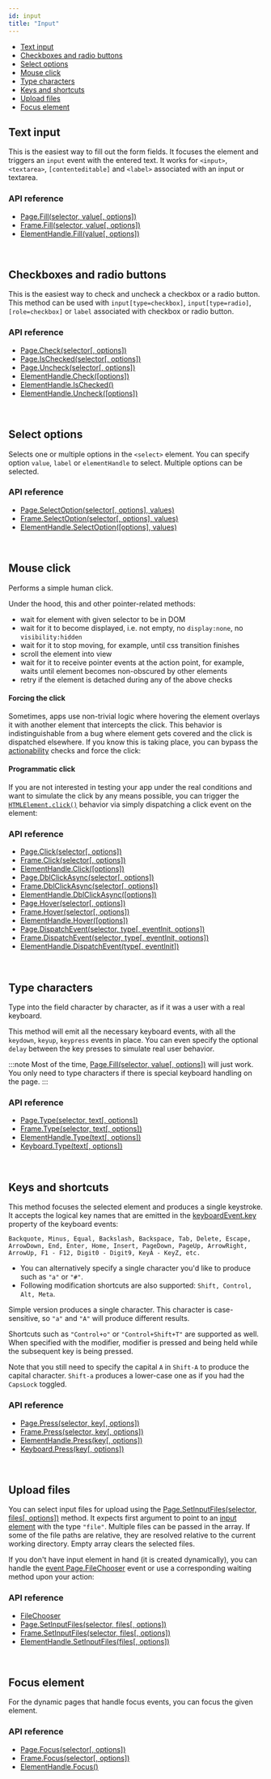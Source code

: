 ```yaml
---
id: input
title: "Input"
---
```


- [Text input](#text-input)
- [Checkboxes and radio buttons](#checkboxes-and-radio-buttons)
- [Select options](#select-options)
- [Mouse click](#mouse-click)
- [Type characters](#type-characters)
- [Keys and shortcuts](#keys-and-shortcuts)
- [Upload files](#upload-files)
- [Focus element](#focus-element)

## Text input

This is the easiest way to fill out the form fields. It focuses the element and triggers an `input` event with the entered text. It works for `<input>`, `<textarea>`, `[contenteditable]` and `<label>` associated with an input or textarea.

### API reference
- [Page.Fill(selector, value[, options])](./api/class-page.mdx#pagefillselector-value-options)
- [Frame.Fill(selector, value[, options])](./api/class-frame.mdx#framefillselector-value-options)
- [ElementHandle.Fill(value[, options])](./api/class-elementhandle.mdx#elementhandlefillvalue-options)

<br/>

## Checkboxes and radio buttons

This is the easiest way to check and uncheck a checkbox or a radio button. This method can be used with `input[type=checkbox]`, `input[type=radio]`, `[role=checkbox]` or `label` associated with checkbox or radio button.

### API reference
- [Page.Check(selector[, options])](./api/class-page.mdx#pagecheckselector-options)
- [Page.IsChecked(selector[, options])](./api/class-page.mdx#pageischeckedselector-options)
- [Page.Uncheck(selector[, options])](./api/class-page.mdx#pageuncheckselector-options)
- [ElementHandle.Check([options])](./api/class-elementhandle.mdx#elementhandlecheckoptions)
- [ElementHandle.IsChecked()](./api/class-elementhandle.mdx#elementhandleischecked)
- [ElementHandle.Uncheck([options])](./api/class-elementhandle.mdx#elementhandleuncheckoptions)

<br/>

## Select options

Selects one or multiple options in the `<select>` element. You can specify option `value`, `label` or `elementHandle` to select. Multiple options can be selected.

### API reference
- [Page.SelectOption(selector[, options], values)](./api/class-page.mdx#pageselectoptionselector-options-values)
- [Frame.SelectOption(selector[, options], values)](./api/class-frame.mdx#frameselectoptionselector-options-values)
- [ElementHandle.SelectOption([options], values)](./api/class-elementhandle.mdx#elementhandleselectoptionoptions-values)

<br/>

## Mouse click

Performs a simple human click.

Under the hood, this and other pointer-related methods:
- wait for element with given selector to be in DOM
- wait for it to become displayed, i.e. not empty, no `display:none`, no `visibility:hidden`
- wait for it to stop moving, for example, until css transition finishes
- scroll the element into view
- wait for it to receive pointer events at the action point, for example, waits until element becomes non-obscured by other elements
- retry if the element is detached during any of the above checks

#### Forcing the click

Sometimes, apps use non-trivial logic where hovering the element overlays it with another element that intercepts the click. This behavior is indistinguishable from a bug where element gets covered and the click is dispatched elsewhere. If you know this is taking place, you can bypass the [actionability](./actionability.mdx) checks and force the click:

#### Programmatic click

If you are not interested in testing your app under the real conditions and want to simulate the click by any means possible, you can trigger the [`HTMLElement.click()`](https://developer.mozilla.org/en-US/docs/Web/API/HTMLElement/click) behavior via simply dispatching a click event on the element:

### API reference
- [Page.Click(selector[, options])](./api/class-page.mdx#pageclickselector-options)
- [Frame.Click(selector[, options])](./api/class-frame.mdx#frameclickselector-options)
- [ElementHandle.Click([options])](./api/class-elementhandle.mdx#elementhandleclickoptions)
- [Page.DblClickAsync(selector[, options])](./api/class-page.mdx#pagedblclickasyncselector-options)
- [Frame.DblClickAsync(selector[, options])](./api/class-frame.mdx#framedblclickasyncselector-options)
- [ElementHandle.DblClickAsync([options])](./api/class-elementhandle.mdx#elementhandledblclickasyncoptions)
- [Page.Hover(selector[, options])](./api/class-page.mdx#pagehoverselector-options)
- [Frame.Hover(selector[, options])](./api/class-frame.mdx#framehoverselector-options)
- [ElementHandle.Hover([options])](./api/class-elementhandle.mdx#elementhandlehoveroptions)
- [Page.DispatchEvent(selector, type[, eventInit, options])](./api/class-page.mdx#pagedispatcheventselector-type-eventinit-options)
- [Frame.DispatchEvent(selector, type[, eventInit, options])](./api/class-frame.mdx#framedispatcheventselector-type-eventinit-options)
- [ElementHandle.DispatchEvent(type[, eventInit])](./api/class-elementhandle.mdx#elementhandledispatcheventtype-eventinit)

<br/>

## Type characters

Type into the field character by character, as if it was a user with a real keyboard.

This method will emit all the necessary keyboard events, with all the `keydown`, `keyup`, `keypress` events in place. You can even specify the optional `delay` between the key presses to simulate real user behavior.

:::note
Most of the time, [Page.Fill(selector, value[, options])](./api/class-page.mdx#pagefillselector-value-options) will just work. You only need to type characters if there is special keyboard handling on the page.
:::

### API reference
- [Page.Type(selector, text[, options])](./api/class-page.mdx#pagetypeselector-text-options)
- [Frame.Type(selector, text[, options])](./api/class-frame.mdx#frametypeselector-text-options)
- [ElementHandle.Type(text[, options])](./api/class-elementhandle.mdx#elementhandletypetext-options)
- [Keyboard.Type(text[, options])](./api/class-keyboard.mdx#keyboardtypetext-options)

<br/>

## Keys and shortcuts

This method focuses the selected element and produces a single keystroke. It accepts the logical key names that are emitted in the [keyboardEvent.key](https://developer.mozilla.org/en-US/docs/Web/API/KeyboardEvent/key) property of the keyboard events:

```
Backquote, Minus, Equal, Backslash, Backspace, Tab, Delete, Escape,
ArrowDown, End, Enter, Home, Insert, PageDown, PageUp, ArrowRight,
ArrowUp, F1 - F12, Digit0 - Digit9, KeyA - KeyZ, etc.
```

- You can alternatively specify a single character you'd like to produce such as `"a"` or `"#"`.
- Following modification shortcuts are also supported: `Shift, Control, Alt, Meta`.

Simple version produces a single character. This character is case-sensitive, so `"a"` and `"A"` will produce different results.

Shortcuts such as `"Control+o"` or `"Control+Shift+T"` are supported as well. When specified with the modifier, modifier is pressed and being held while the subsequent key is being pressed.

Note that you still need to specify the capital `A` in `Shift-A` to produce the capital character. `Shift-a` produces a lower-case one as if you had the `CapsLock` toggled.

### API reference
- [Page.Press(selector, key[, options])](./api/class-page.mdx#pagepressselector-key-options)
- [Frame.Press(selector, key[, options])](./api/class-frame.mdx#framepressselector-key-options)
- [ElementHandle.Press(key[, options])](./api/class-elementhandle.mdx#elementhandlepresskey-options)
- [Keyboard.Press(key[, options])](./api/class-keyboard.mdx#keyboardpresskey-options)

<br/>

## Upload files

You can select input files for upload using the [Page.SetInputFiles(selector, files[, options])](./api/class-page.mdx#pagesetinputfilesselector-files-options) method. It expects first argument to point to an [input element](https://developer.mozilla.org/en-US/docs/Web/HTML/Element/input) with the type `"file"`. Multiple files can be passed in the array. If some of the file paths are relative, they are resolved relative to the current working directory. Empty array clears the selected files.

If you don't have input element in hand (it is created dynamically), you can handle the [event Page.FileChooser](./api/class-page.mdx#eventpagefilechooser) event or use a corresponding waiting method upon your action:

### API reference
- [FileChooser]
- [Page.SetInputFiles(selector, files[, options])](./api/class-page.mdx#pagesetinputfilesselector-files-options)
- [Frame.SetInputFiles(selector, files[, options])](./api/class-frame.mdx#framesetinputfilesselector-files-options)
- [ElementHandle.SetInputFiles(files[, options])](./api/class-elementhandle.mdx#elementhandlesetinputfilesfiles-options)

<br/>

## Focus element

For the dynamic pages that handle focus events, you can focus the given element.

### API reference
- [Page.Focus(selector[, options])](./api/class-page.mdx#pagefocusselector-options)
- [Frame.Focus(selector[, options])](./api/class-frame.mdx#framefocusselector-options)
- [ElementHandle.Focus()](./api/class-elementhandle.mdx#elementhandlefocus)

<br/>

[Accessibility]: ./api/class-accessibility.mdx "Accessibility"
[Browser]: ./api/class-browser.mdx "Browser"
[BrowserContext]: ./api/class-browsercontext.mdx "BrowserContext"
[BrowserType]: ./api/class-browsertype.mdx "BrowserType"
[ConsoleMessage]: ./api/class-consolemessage.mdx "ConsoleMessage"
[Dialog]: ./api/class-dialog.mdx "Dialog"
[Download]: ./api/class-download.mdx "Download"
[ElementHandle]: ./api/class-elementhandle.mdx "ElementHandle"
[FileChooser]: ./api/class-filechooser.mdx "FileChooser"
[Frame]: ./api/class-frame.mdx "Frame"
[JSHandle]: ./api/class-jshandle.mdx "JSHandle"
[Keyboard]: ./api/class-keyboard.mdx "Keyboard"
[Mouse]: ./api/class-mouse.mdx "Mouse"
[Page]: ./api/class-page.mdx "Page"
[Playwright]: ./api/class-playwright.mdx "Playwright"
[Request]: ./api/class-request.mdx "Request"
[Response]: ./api/class-response.mdx "Response"
[Route]: ./api/class-route.mdx "Route"
[Selectors]: ./api/class-selectors.mdx "Selectors"
[TimeoutError]: ./api/class-timeouterror.mdx "TimeoutError"
[Touchscreen]: ./api/class-touchscreen.mdx "Touchscreen"
[Video]: ./api/class-video.mdx "Video"
[WebSocket]: ./api/class-websocket.mdx "WebSocket"
[WebSocketFrame]: ./api/class-websocketframe.mdx "WebSocketFrame"
[Worker]: ./api/class-worker.mdx "Worker"
[Element]: https://developer.mozilla.org/en-US/docs/Web/API/element "Element"
[Evaluation Argument]: ./core-concepts.mdx#evaluationargument "Evaluation Argument"
[Promise]: https://developer.mozilla.org/en-US/docs/Web/JavaScript/Reference/Global_Objects/Promise "Promise"
[iterator]: https://developer.mozilla.org/en-US/docs/Web/JavaScript/Reference/Iteration_protocols "Iterator"
[origin]: https://developer.mozilla.org/en-US/docs/Glossary/Origin "Origin"
[selector]: https://developer.mozilla.org/en-US/docs/Web/CSS/CSS_Selectors "selector"
[Serializable]: https://developer.mozilla.org/en-US/docs/Web/JavaScript/Reference/Global_Objects/JSON/stringify#Description "Serializable"
[UIEvent.detail]: https://developer.mozilla.org/en-US/docs/Web/API/UIEvent/detail "UIEvent.detail"
[UnixTime]: https://en.wikipedia.org/wiki/Unix_time "Unix Time"
[xpath]: https://developer.mozilla.org/en-US/docs/Web/XPath "xpath"

[Array]: https://developer.mozilla.org/en-US/docs/Web/JavaScript/Reference/Global_Objects/Array "Array"
[boolean]: https://developer.mozilla.org/en-US/docs/Web/JavaScript/Data_structures#Boolean_type "Boolean"
[Buffer]: https://nodejs.org/api/buffer.html#buffer_class_buffer "Buffer"
[ChildProcess]: https://nodejs.org/api/child_process.html "ChildProcess"
[Error]: https://nodejs.org/api/errors.html#errors_class_error "Error"
[EventEmitter]: https://nodejs.org/api/events.html#events_class_eventemitter "EventEmitter"
[function]: https://developer.mozilla.org/en-US/docs/Web/JavaScript/Reference/Global_Objects/Function "Function"
[Map]: https://developer.mozilla.org/en-US/docs/Web/JavaScript/Reference/Global_Objects/Map "Map"
[null]: https://developer.mozilla.org/en-US/docs/Web/JavaScript/Reference/Global_Objects/null "null"
[number]: https://developer.mozilla.org/en-US/docs/Web/JavaScript/Data_structures#Number_type "Number"
[Object]: https://developer.mozilla.org/en-US/docs/Web/JavaScript/Reference/Global_Objects/Object "Object"
[Promise]: https://developer.mozilla.org/en-US/docs/Web/JavaScript/Reference/Global_Objects/Promise "Promise"
[Readable]: https://nodejs.org/api/stream.html#stream_class_stream_readable "Readable"
[RegExp]: https://developer.mozilla.org/en-US/docs/Web/JavaScript/Reference/Global_Objects/RegExp "RegExp"
[string]: https://developer.mozilla.org/en-US/docs/Web/JavaScript/Data_structures#String_type "string"
[URL]: https://nodejs.org/api/url.html "URL"

[all available image tags]: https://mcr.microsoft.com/v2/playwright/tags/list "all available image tags"
[Docker Hub]: https://hub.docker.com/_/microsoft-playwright "Docker Hub"
[Dockerfile.focal]: https://github.com/microsoft/playwright/blob/master/utils/docker/Dockerfile.focal "Dockerfile.focal"